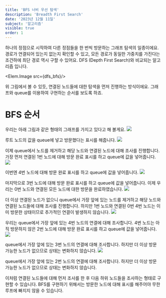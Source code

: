 ```yaml
---
title: 'BFS 너비 우선 탐색'
description: 'Breadth First Search'
date: '2023년 12월 11일'
subject: '알고리즘'
visible: true
order: 1
---
```



하나의 정점으로 시작하여 다른 정점들을 한 번씩 방문하는 그래프 탐색의 일종이에요.
경로가 연결되어 있는지 없는지 확인할 수 있고, 모든 경로가 동일한 가중치를 가진다는 조건하에 최단 경로 역시 구할 수 있어요.
DFS (Depth First Search)와 비교되는 알고리즘 입니다.

<Elem.Image src={dfs_bfs}/>

위 그림에서 볼 수 있듯, 연결된 노드들에 대한 탐색을 먼저 진행하는 방식이에요.
그래프와 queue를 이용하여 구현하는 순서를 보도록 하죠.

# BFS 순서

우리는 아래 그림과 같은 형태의 그래프를 가지고 있다고 해 볼게요.
![](01.png)

루트 노드의 값을 queue에 넣고 방문했다는 표시를 해줍니다.
![](02.png)

이제 queue에서 노드를 제거하고 해당 노드와 연결된 노드에 대해 조사를 진행합니다.
가장 먼저 연결된 1번 노드에 대해 방문 완료 표시를 하고 queue에 값을 넣어줍니다.
![](03.png)

이번엔 4번 노드에 대해 방문 완료 표시를 하고 queue에 값을 넣어줍니다.
![](04.png)

마지막으로 3번 노드에 대해 방문 완료 표시를 하고 queue에 값을 넣어줍니다.
이제 우리는 0번 노드와 연결된 모든 노드에 대한 방문을 완료하였습니다.
![](05.png)

더 이상 연결된 노드가 없으니 queue에서 가장 앞에 있는 노드를 제거하고 해당 노드와 연결된 노드들에 대해 조사를 진행합니다.
하지만 1번 노드와 연결된 0번 4번 노드는 이미 방문한 상태이므로 추가적인 연결이 발생하지 않습니다.
![](06.png)

우리는 queue에서 가장 앞에 있는 4번 노드의 연결에 대해 조사합니다.
4번 노드는 아직 방문하지 않은 2번 노드에 대해 방문 완료 표시를 하고 queue에 값을 넣어줍니다.
![](07.png)

queue에서 가장 앞에 있는 3번 노드의 연결에 대해 조사합니다.
하지만 더 이상 방문 가능한 노드가 없으므로 상태는 변화하지 않습니다.
![](08.png)

queue에서 가장 앞에 있는 2번 노드의 연결에 대해 조사합니다.
하지만 더 이상 방문 가능한 노드가 없으므로 상태는 변화하지 않습니다.

이처럼 연결된 노드들에 대해 먼저 조사를 한 후 다음 하위 노드들을 조사하는 형태로 구현할 수 있습니다.
BFS를 구현하기 위해서는 방문한 노드에 대해 표시를 해주어야 무한 루프에 빠지지 않을 수 있습니다.